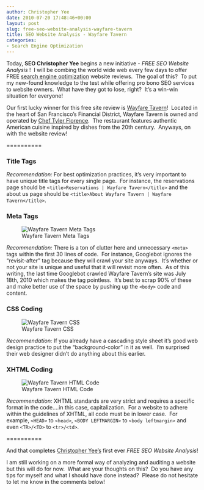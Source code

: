 ```yaml
---
author: Christopher Yee
date: 2010-07-20 17:48:46+00:00
layout: post
slug: free-seo-website-analysis-wayfare-tavern
title: SEO Website Analysis - Wayfare Tavern
categories:
- Search Engine Optimization
---
```


Today, **SEO Christopher Yee** begins a new initiative - _FREE SEO Website Analysis _!  I will be combing the world wide web every few days to offer FREE [search engine optimization](http://www.christopheryee.org/category/search-engine-optimization/) website reviews.  The goal of this?  To put my new-found knowledge to the test while offering pro bono SEO services to website owners.  What have they got to lose, right?  It's a win-win situation for everyone!

Our first lucky winner for this free site review is [Wayfare Tavern](http://www.wayfaretavern.com/main.html)!  Located in the heart of San Francisco's Financial District, Wayfare Tavern is owned and operated by [Chef Tyler Florence](http://www.tylerflorence.com/).  The restaurant features authentic American cuisine inspired by dishes from the 20th century.  Anyways, on with the website review!


==========


### Title Tags

_Recommendation:_ For best optimization practices, it's very important to have unique title tags for every single page.  For instance, the reservations page should be 
```<title>Reservations | Wayfare Tavern</title>``` and the about us page should be ```<title>About Wayfare Tavern | Wayfare Tavern</title>```.


### Meta Tags

![Wayfare Tavern Meta Tags](/images/wayfare-tavern-meta-tags.jpg)

_Recommendation:_ There is a ton of clutter here and unnecessary ```<meta>``` tags within the first 30 lines of code.  For instance, Googlebot ignores the "revisit-after" tag because they will crawl your site anyways.  It's whether or not your site is unique and useful that it will revisit more often.  As of this writing, the last time Googlebot crawled Wayfare Tavern's site was July 18th, 2010 which makes the tag pointless.  It's best to scrap 90% of these and make better use of the space by pushing up the ```<body>``` code and content.


### CSS Coding


![Wayfare Tavern CSS](/images/wayfare-tavern-css.jpg)

_Recommendation:_ If you already have a cascading style sheet it's good web design practice to put the "background-color" in it as well.  I'm surprised their web designer didn't do anything about this earlier.


### XHTML Coding


![Wayfare Tavern HTML Code](/images/wayfare-tavern-html-code1.jpg)

_Recommendation:_ XHTML standards are very strict and requires a specific format in the code....in this case, capitalization.  For a website to adhere within the guidelines of XHTML, all code must be in lower case.  For example, ```<HEAD>``` to ```<head>```, ```<BODY LEFTMARGIN>``` to ```<body leftmargin>``` and even ```<TR>/<TD>``` to ```<tr>/<td>```.

==========

And that completes [Christopher Yee's](http://www.christopheryee.org) first ever _FREE SEO Website Analysis_!

I am still working on a more formal way of analyzing and auditing a website but this will do for now.  What are your thoughts on this?  Do you have any tips for myself and what I should have done instead?  Please do not hesitate to let me know in the comments below!
